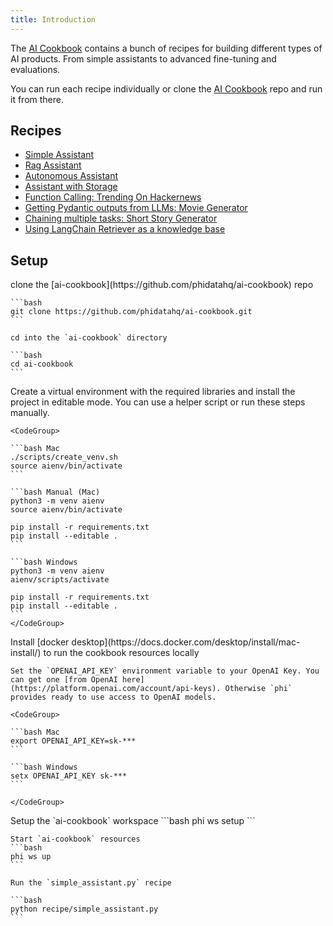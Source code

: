 ```yaml
---
title: Introduction
---
```


The [AI Cookbook](https://github.com/phidatahq/ai-cookbook) contains a bunch of recipes for building different types of AI products. From simple assistants to advanced fine-tuning and evaluations.

You can run each recipe individually or clone the [AI Cookbook](https://github.com/phidatahq/ai-cookbook) repo and run it from there.

## Recipes

- [Simple Assistant](/ai-cookbook/simple-assistant)
- [Rag Assistant](/ai-cookbook/rag-assistant)
- [Autonomous Assistant](/ai-cookbook/auto-assistant)
- [Assistant with Storage](/ai-cookbook/assistant-w-storage)
- [Function Calling: Trending On Hackernews](/ai-cookbook/trending-on-hn)
- [Getting Pydantic outputs from LLMs: Movie Generator](/ai-cookbook/movie-assistant)
- [Chaining multiple tasks: Short Story Generator](/ai-cookbook/story-assistant)
- [Using LangChain Retriever as a knowledge base](/ai-cookbook/langchain-retriever)

## Setup

<Steps>
  <Step title="Clone the AI Cookbook repo">
    clone the [ai-cookbook](https://github.com/phidatahq/ai-cookbook) repo

    ```bash
    git clone https://github.com/phidatahq/ai-cookbook.git
    ```

    cd into the `ai-cookbook` directory

    ```bash
    cd ai-cookbook
    ```

  </Step>
  <Step title="Create a virtual environment">
    Create a virtual environment with the required libraries and install the project in editable mode. You can use a helper script or run these steps manually.

    <CodeGroup>

    ```bash Mac
    ./scripts/create_venv.sh
    source aienv/bin/activate
    ```

    ```bash Manual (Mac)
    python3 -m venv aienv
    source aienv/bin/activate

    pip install -r requirements.txt
    pip install --editable .
    ```

    ```bash Windows
    python3 -m venv aienv
    aienv/scripts/activate

    pip install -r requirements.txt
    pip install --editable .
    ```
    </CodeGroup>

  </Step>
  <Step title="Install docker">
    Install [docker desktop](https://docs.docker.com/desktop/install/mac-install/) to run the cookbook resources locally
  </Step>
  <Step title="Set your OpenAI key">

    Set the `OPENAI_API_KEY` environment variable to your OpenAI Key. You can get one [from OpenAI here](https://platform.openai.com/account/api-keys). Otherwise `phi` provides ready to use access to OpenAI models.

    <CodeGroup>

    ```bash Mac
    export OPENAI_API_KEY=sk-***
    ```

    ```bash Windows
    setx OPENAI_API_KEY sk-***
    ```

    </CodeGroup>

  </Step>
  <Step title="Setup & start workspace">
    Setup the `ai-cookbook` workspace
    ```bash
    phi ws setup
    ```

    Start `ai-cookbook` resources
    ```bash
    phi ws up
    ```

  </Step>
  <Step title="Run a recipe">

    Run the `simple_assistant.py` recipe

    ```bash
    python recipe/simple_assistant.py
    ```

  </Step>
</Steps>
